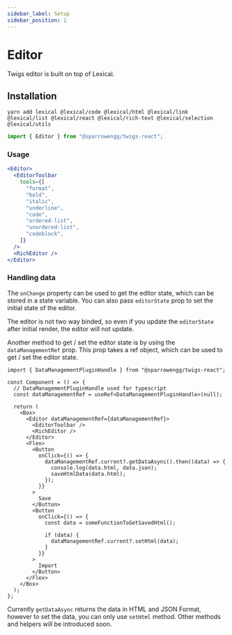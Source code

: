 ```yaml
---
sidebar_label: Setup
sidebar_position: 1
---
```


# Editor

Twigs editor is built on top of Lexical.

## Installation

```
yarn add lexical @lexical/code @lexical/html @lexical/link @lexical/list @lexical/react @lexical/rich-text @lexical/selection @lexical/utils
```


```jsx
import { Editor } from "@sparrowengg/twigs-react";
```

### Usage

```jsx live
<Editor>
  <EditorToolbar
    tools={[
      "format",
      "bold",
      "italic",
      "underline",
      "code",
      "ordered-list",
      "unordered-list",
      "codeblock",
    ]}
  />
  <RichEditor />
</Editor>
```

### Handling data

The `onChange` property can be used to get the editor state, which can be stored in a state variable. You can also pass `editorState` prop to set the initial state of the editor.

The editor is not two way binded, so even if you update the `editorState` after initial render, the editor will not update.

Another method to get / set the editor state is by using the `dataManagementRef` prop. This prop takes a ref object, which can be used to get / set the editor state.

```tsx
import { DataManagementPluginHandle } from "@sparrowengg/twigs-react";

const Component = () => {
  // DataManagementPluginHandle used for typescript
  const dataManagementRef = useRef<DataManagementPluginHandle>(null);

  return (
    <Box>
      <Editor dataManagementRef={dataManagementRef}>
        <EditorToolbar />
        <RichEditor />
      </Editor>
      <Flex>
        <Button
          onClick={() => {
            dataManagementRef.current?.getDataAsync().then((data) => {
              console.log(data.html, data.json);
              saveHtmlData(data.html);
            });
          }}
        >
          Save
        </Button>
        <Button
          onClick={() => {
            const data = someFunctionToGetSavedHtml();

            if (data) {
              dataManagementRef.current?.setHtml(data);
            }
          }}
        >
          Import
        </Button>
      </Flex>
    </Box>
  );
};
```

Currently `getDataAsync` returns the data in HTML and JSON Format, however to set the data, you can only use `setHtml` method. Other methods and helpers will be introduced soon.
